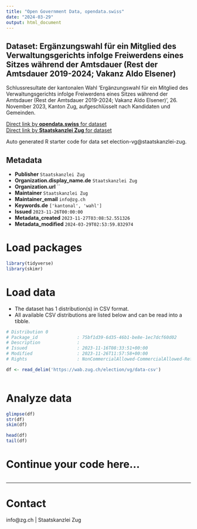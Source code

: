 ```yaml
---
title: "Open Government Data, opendata.swiss"
date: "2024-03-29"
output: html_document
---
```


## Dataset: Ergänzungswahl für ein Mitglied des Verwaltungsgerichts infolge Freiwerdens eines Sitzes während der Amtsdauer (Rest der Amtsdauer 2019-2024; Vakanz Aldo Elsener)

Schlussresultate der kantonalen Wahl 'Ergänzungswahl für ein Mitglied des Verwaltungsgerichts infolge Freiwerdens eines Sitzes während der Amtsdauer (Rest der Amtsdauer 2019-2024; Vakanz Aldo Elsener)', 26. November 2023, Kanton Zug, aufgeschlüsselt nach Kandidaten und Gemeinden.

[Direct link by **opendata.swiss** for dataset](https://opendata.swiss/de/dataset/erganzungswahl-fur-ein-mitglied-des-verwaltungsgerichts-infolge-freiwerdens-eines-sitzes-wahren)<br>
[Direct link by **Staatskanzlei Zug** for dataset](https://wab.zug.ch/election/vg/data)

Auto generated R starter code for data set election-vg@staatskanzlei-zug.

## Metadata

- **Publisher** `Staatskanzlei Zug`
- **Organization.display_name.de** `Staatskanzlei Zug`
- **Organization.url** ``
- **Maintainer** `Staatskanzlei Zug`
- **Maintainer_email** `info@zg.ch`
- **Keywords.de** `['kantonal', 'wahl']`
- **Issued** `2023-11-26T00:00:00`
- **Metadata_created** `2023-11-27T03:08:52.551326`
- **Metadata_modified** `2024-03-29T02:53:59.832974`


# Load packages

```r

library(tidyverse)
library(skimr)

```

# Load data

-   The dataset has 1 distribution(s) in CSV format.
-   All available CSV distributions are listed below and can be read into a tibble.

```r

# Distribution 0
# Package_id               : 75bf1d39-6d35-46b1-be8e-1ec7dcf60d02
# Description              : 
# Issued                   : 2023-11-16T08:33:51+00:00
# Modified                 : 2023-11-26T11:57:58+00:00
# Rights                   : NonCommercialAllowed-CommercialAllowed-ReferenceRequired

df <- read_delim('https://wab.zug.ch/election/vg/data-csv')



```

# Analyze data

```r

glimpse(df)
str(df)
skim(df)

head(df)
tail(df)

```

# Continue your code here...

```r

```

------------------------------------------------------------------------

# Contact

info@zg.ch | Staatskanzlei Zug
